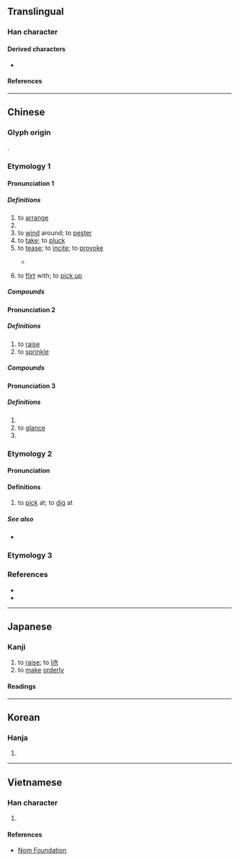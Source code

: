 {{character info}}
==Translingual==

===Han character===
{{Han char|rn=64|rad=手|as=12|sn=15|four=54096|canj=QKCF|ids=⿰扌尞}}

====Derived characters====
* {{l|mul|[[𡃔]]}}

====References====
{{Han ref|kx=0456.070|dkj=12741|dj=0805.060|hdz=31955.020|uh=64A9}}

----

==Chinese==

===Glyph origin===
{{Han etym}}
{{Han compound|手|尞|c1=s|c2=p|t1=hand|ls=psc}}.

===Etymology 1===
{{zh-forms|alt=料-“to tease”}}

====Pronunciation 1====
{{zh-pron
|m=liáo
|c=liu4
|h=pfs=liàu;gd=liau4
|mn=liâu/liô
|mn_note=liâu - literary; liô - vernacular
|mc=1
|oc=1
|cat=v
}}

=====Definitions=====
{{zh-hanzi}}

# to [[arrange]]
# {{zh-used in|撩亂|chaotic}}
# to [[wind]] around; to [[pester]]
# to [[take]]; to [[pluck]]
# to [[tease]]; to [[incite]]; to [[provoke]]
#: {{zh-x|春色撩人|}}
#: {{zh-x|佢 成日 撩 隔離 位{wai6-2} 傾偈。|He often tries to chat with the person sitting next to him.|C}}
#* {{zh-x|^翠-翠 瞥 了 祖父 一 眼，見 他 眼睛 紅 紅 的，知道 他 喝 了 酒，且 有 了 點 事情 不.高興，心 中 想：「誰 撩 你 生氣？」|ref='''1936''', {{w|Shen Congwen}}, {{w2|zh|邊城}}}}
# {{lb|zh|originally|dialectal|slang}} to [[flirt]] with; to [[pick up]]
#: {{zh-x|撩妹|to flirt with a girl}}

=====Compounds=====
{{zh-der|剔蠍撩蜂|丟盔撩甲|夢撒撩丁|扯謊撩白|撩蜂吃螫|撩撥|撥雲撩雨|撩雲撥雨|撩丁|撩兒敲兒|撩水飯|撩蹶子|撥雨撩雲|撩弄|撩虎鬚|沒撩沒亂|撩蜂撥刺|神魂撩亂|暖盪撩鍋|撩東劄西|眼花撩亂|撩逗|撩鍋|撩亂|撩東撾西|撩淺|撩鬥|撩動|撩人|撥撩|課嘴撩牙|先撩者賤|先撩者賤，打死無怨|撩是鬥非}}

====Pronunciation 2====
{{zh-pron
|m=liāo
|c=liu1
|h=gd=liau1
|cat=v
}}

=====Definitions=====
{{zh-hanzi}}

# to [[raise]]
# to [[sprinkle]]

=====Compounds=====
{{zh-der|撩起|破步撩衣|撩水|撩衣破步|撩邊兒|撩衣}}

====Pronunciation 3====
{{zh-pron
|m=liào
|c=liu6
|cat=v
}}

=====Definitions=====
{{zh-hanzi}}

# {{zh-alt-form|撂}}
# to [[glance]]
# {{zh-used in|撩峭}}

===Etymology 2===
{{zh-forms|alt=了}}

====Pronunciation====
{{zh-pron
|m=liǎo
|c=liu2,liu1
|mc=2
|oc=2
|cat=v
}}

====Definitions====
{{zh-hanzi}}

# {{lb|zh|literary|or|Cantonese}} to [[pick]] at; to [[dig]] at
#: {{zh-x|撩{liu2} 鼻屎|to '''pick''' one's boogers|C}}

=====See also=====
* {{zh-l|挖}}

===Etymology 3===
{{zh-see|撈|v}}

===References===
* {{R:twedu|A01669}}
* {{R:yue:Hanzi}}

----

==Japanese==

===Kanji===
{{ja-kanji|grade=|rs=手12}}

# to [[raise]]; to [[lift]]
# to [[make]] [[orderly]]

====Readings====
{{ja-readings
|goon=りょう<れう
|kanon=りょう<れう
|kun=おさ-める, いど-む
}}

----

==Korean==

===Hanja===
{{ko-hanja|hangeul=[[료]]>[[요]]|eumhun=|rv=ryo>yo|mr=ryo>yo|y=lyo>yo}}

# {{rfdef|ko|sort=手12}}

----

==Vietnamese==

===Han character===
{{vi-readings|rs=手12|reading=lêu, bêu, leo, liệu, liêu, treo, trêu, cheo, đeo, gieo}}

# {{rfdef|vi|sort=手12}}

====References====
* [http://nomfoundation.org/common/nom_details.php?codepoint=64A9 Nom Foundation]